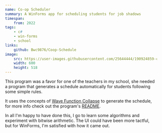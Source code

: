 ```yaml
---
name: Co-op Scheduler
summary: A WinForms app for scheduling students for job shadows
timespan:
    from: 2022
tags:
    - c#
    - win-forms
    - school
links:
    github: Bwc9876/Coop-Schedule
image:
    src: https://user-images.githubusercontent.com/25644444/190924859-c55535fc-5d1b-4f08-9e1b-620b4060b335.png
    width: 600
    height: 518
---
```



This program was a favor for one of the teachers in my school, she needed a
program that generates a schedule automatically for students
following some simple rules.

It uses the concepts of [Wave Function Collapse](https://en.wikipedia.org/wiki/Wave_function_collapse)
to generate the schedule, for more info check out the program's [README](https://github.com/Bwc9876/Coop-Schedule#readme).

In all I'm happy to have done this, I go to learn some algorithms and experiment
with bitwise arithmetic. The UI could have been more tactful, but for WinForms, I'm
satisfied with how it came out.

